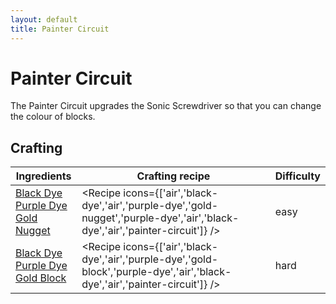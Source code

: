 ```yaml
---
layout: default
title: Painter Circuit
---
```



Painter Circuit
===================

The Painter Circuit upgrades the Sonic Screwdriver so that you can change the colour of blocks.

## Crafting

| Ingredients | Crafting recipe | Difficulty |
| ----------- | --------------- | ------------- |
| [Black Dye](https://minecraft.wiki/w/Black_Dye)<br/>[Purple Dye](https://minecraft.wiki/w/Purple_Dye)<br/>[Gold Nugget](https://minecraft.wiki/w/Gold_Nugget) | <Recipe icons={['air','black-dye','air','purple-dye','gold-nugget','purple-dye','air','black-dye','air','painter-circuit']} /> | easy |
| [Black Dye](https://minecraft.wiki/w/Black_Dye)<br/>[Purple Dye](https://minecraft.wiki/w/Purple_Dye)<br/>[Gold Block](https://minecraft.wiki/w/Gold_Block) | <Recipe icons={['air','black-dye','air','purple-dye','gold-block','purple-dye','air','black-dye','air','painter-circuit']} /> | hard |
